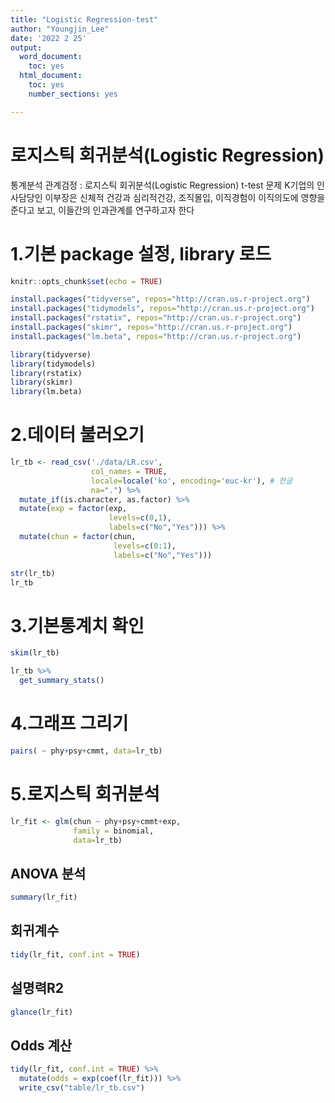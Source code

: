 ```yaml
---
title: "Logistic Regression-test"
author: "Youngjin_Lee"
date: '2022 2 25'
output:
  word_document:
    toc: yes
  html_document:
    toc: yes
    number_sections: yes

---
```

# 로지스틱 회귀분석(Logistic Regression)

통계분석
관계검정 : 로지스틱 회귀분석(Logistic Regression) t-test
문제
K기업의 인사담당인 이부장은 신체적 건강과 심리적건강, 조직몰입,
이직경험이 이직의도에 영향을 준다고 보고, 이들간의 인과관계를 연구하고자 한다

# 1.기본 package 설정, library 로드
```r
knitr::opts_chunk$set(echo = TRUE)
```

```r
install.packages("tidyverse", repos="http://cran.us.r-project.org")
install.packages("tidymodels", repos="http://cran.us.r-project.org")
install.packages("rstatix", repos="http://cran.us.r-project.org")
install.packages("skimr", repos="http://cran.us.r-project.org")
install.packages("lm.beta", repos="http://cran.us.r-project.org")
```

```r
library(tidyverse)
library(tidymodels)
library(rstatix)
library(skimr)
library(lm.beta)
```

# 2.데이터 불러오기 
```r
lr_tb <- read_csv('./data/LR.csv', 
                  col_names = TRUE,
                  locale=locale('ko', encoding='euc-kr'), # 한글
                  na=".") %>%
  mutate_if(is.character, as.factor) %>%
  mutate(exp = factor(exp,
                      levels=c(0,1),
                      labels=c("No","Yes"))) %>%
  mutate(chun = factor(chun,
                       levels=c(0:1),
                       labels=c("No","Yes")))

str(lr_tb)
lr_tb
```

# 3.기본통계치 확인
```r
skim(lr_tb)

lr_tb %>%
  get_summary_stats()
```

# 4.그래프 그리기
```r
pairs( ~ phy+psy+cmmt, data=lr_tb)
```

# 5.로지스틱 회귀분석
```r
lr_fit <- glm(chun ~ phy+psy+cmmt+exp, 
              family = binomial, 
              data=lr_tb) 
```

## ANOVA 분석
```r
summary(lr_fit)
```

## 회귀계수
```r
tidy(lr_fit, conf.int = TRUE)
```

## 설명력R2
```r
glance(lr_fit)
```

## Odds 계산
```r
tidy(lr_fit, conf.int = TRUE) %>%
  mutate(odds = exp(coef(lr_fit))) %>%
  write_csv("table/lr_tb.csv") 
```